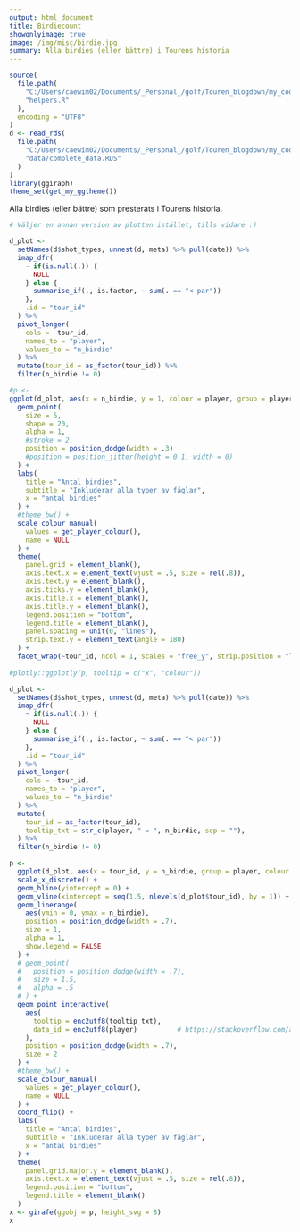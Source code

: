---
output: html_document  
title: Birdiecount  
showonlyimage: true  
image: /img/misc/birdie.jpg  
summary: Alla birdies (eller bättre) i Tourens historia
---
```{r setup, include=FALSE}
source(
  file.path(
    "C:/Users/caewim02/Documents/_Personal_/golf/Touren_blogdown/my_code",
    "helpers.R"
  ),
  encoding = "UTF8"
)
d <- read_rds(
  file.path(
    "C:/Users/caewim02/Documents/_Personal_/golf/Touren_blogdown/my_code",
    "data/complete_data.RDS"
  )  
)
library(ggiraph)
theme_set(get_my_ggtheme())
```


Alla birdies (eller bättre) som presterats i Tourens historia. 


```{r, echo=FALSE, fig.height=8, out.width="100%", include=FALSE}
# Väljer en annan version av plotten istället, tills vidare :)

d_plot <- 
  setNames(d$shot_types, unnest(d, meta) %>% pull(date)) %>% 
  imap_dfr(
    ~ if(is.null(.)) {
      NULL
    } else {
      summarise_if(., is.factor, ~ sum(. == "< par"))
    },
    .id = "tour_id"
  ) %>% 
  pivot_longer(
    cols = -tour_id, 
    names_to = "player", 
    values_to = "n_birdie"
  ) %>% 
  mutate(tour_id = as_factor(tour_id)) %>% 
  filter(n_birdie != 0) 

#p <- 
ggplot(d_plot, aes(x = n_birdie, y = 1, colour = player, group = player)) + 
  geom_point(
    size = 5,
    shape = 20,
    alpha = 1,
    #stroke = 2,
    position = position_dodge(width = .3)
    #position = position_jitter(height = 0.1, width = 0)
  ) +
  labs(
    title = "Antal birdies",
    subtitle = "Inkluderar alla typer av fåglar",
    x = "antal birdies"
  ) +
  #theme_bw() +
  scale_colour_manual(
    values = get_player_colour(), 
    name = NULL
  ) +  
  theme(
    panel.grid = element_blank(),
    axis.text.x = element_text(vjust = .5, size = rel(.8)), 
    axis.text.y = element_blank(), 
    axis.ticks.y = element_blank(),
    axis.title.x = element_blank(), 
    axis.title.y = element_blank(), 
    legend.position = "bottom", 
    legend.title = element_blank(),
    panel.spacing = unit(0, "lines"),
    strip.text.y = element_text(angle = 180)
  ) + 
  facet_wrap(~tour_id, ncol = 1, scales = "free_y", strip.position = "left")
  
#plotly::ggplotly(p, tooltip = c("x", "colour"))
```

```{r, echo=FALSE, fig.height=8, out.width="100%"}
d_plot <- 
  setNames(d$shot_types, unnest(d, meta) %>% pull(date)) %>% 
  imap_dfr(
    ~ if(is.null(.)) {
      NULL
    } else {
      summarise_if(., is.factor, ~ sum(. == "< par"))
    },
    .id = "tour_id"
  ) %>% 
  pivot_longer(
    cols = -tour_id, 
    names_to = "player", 
    values_to = "n_birdie"
  ) %>% 
  mutate(
    tour_id = as_factor(tour_id),
    tooltip_txt = str_c(player, " = ", n_birdie, sep = ""),
  ) %>% 
  filter(n_birdie != 0)

p <- 
  ggplot(d_plot, aes(x = tour_id, y = n_birdie, group = player, colour = player)) + 
  scale_x_discrete() + 
  geom_hline(yintercept = 0) +
  geom_vline(xintercept = seq(1.5, nlevels(d_plot$tour_id), by = 1)) +
  geom_linerange(
    aes(ymin = 0, ymax = n_birdie), 
    position = position_dodge(width = .7), 
    size = 1, 
    alpha = 1, 
    show.legend = FALSE
  ) + 
  # geom_point(
  #   position = position_dodge(width = .7), 
  #   size = 1.5, 
  #   alpha = .5
  # ) +
  geom_point_interactive(
    aes(
      tooltip = enc2utf8(tooltip_txt),
      data_id = enc2utf8(player)          # https://stackoverflow.com/a/56900588
    ), 
    position = position_dodge(width = .7),
    size = 2
  ) +   
  #theme_bw() +
  scale_colour_manual(
    values = get_player_colour(), 
    name = NULL
  ) +   
  coord_flip() + 
  labs(
    title = "Antal birdies",
    subtitle = "Inkluderar alla typer av fåglar",
    x = "antal birdies"
  ) +
  theme(
    panel.grid.major.y = element_blank(),
    axis.text.x = element_text(vjust = .5, size = rel(.8)),
    legend.position = "bottom", 
    legend.title = element_blank()
  )  
x <- girafe(ggobj = p, height_svg = 8)
x
```

